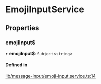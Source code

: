 # EmojiInputService

## Properties

### emojiInput$

• **emojiInput$**: `Subject`<`string`\>

#### Defined in

[lib/message-input/emoji-input.service.ts:14](https://github.com/GetStream/stream-chat-angular/blob/674da31/projects/stream-chat-angular/src/lib/message-input/emoji-input.service.ts#L14)
